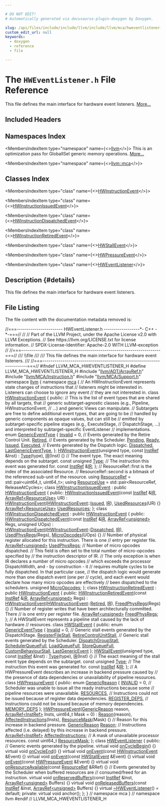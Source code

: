 ```yaml
---

# DO NOT EDIT!
# Automatically generated via docusaurus-plugin-doxygen by Doxygen.

slug: /api/files/include/include/llvm/include/llvm/mca/hweventlistener-h
custom_edit_url: null
keywords:
  - doxygen
  - reference
  - file

---
```





# The `HWEventListener.h` File Reference

<DoxygenPage pluginConfig={pluginConfig}>

This file defines the main interface for hardware event listeners. <a href="#details">More...</a>

## Included Headers

<IncludesList>
<IncludesListItem
  filePath="llvm/ADT/ArrayRef.h"
  permalink="/docs/api/files/include/include/llvm/include/llvm/adt/arrayref-h"
  isLocal="true" />
<IncludesListItem
  filePath="llvm/MCA/Instruction.h"
  permalink="/docs/api/files/include/include/llvm/include/llvm/mca/instruction-h"
  isLocal="true" />
<IncludesListItem
  filePath="llvm/MCA/Support.h"
  permalink="/docs/api/files/include/include/llvm/include/llvm/mca/support-h"
  isLocal="true" />
</IncludesList>

## Namespaces Index

<MembersIndex>

<MembersIndexItem
  type="namespace"
  name={<><a href="/docs/api/namespaces/llvm">llvm</a></>}>
This is an optimization pass for GlobalISel generic memory operations. <a href="/docs/api/namespaces/llvm/#details">More...</a>
</MembersIndexItem>

<MembersIndexItem
  type="namespace"
  name={<><a href="/docs/api/namespaces/llvm/mca">llvm::mca</a></>}>
</MembersIndexItem>

</MembersIndex>

## Classes Index

<MembersIndex>

<MembersIndexItem
  type="class"
  name={<><a href="/docs/api/classes/llvm/mca/hwinstructionevent">HWInstructionEvent</a></>}>
</MembersIndexItem>

<MembersIndexItem
  type="class"
  name={<><a href="/docs/api/classes/llvm/mca/hwinstructionissuedevent">HWInstructionIssuedEvent</a></>}>
</MembersIndexItem>

<MembersIndexItem
  type="class"
  name={<><a href="/docs/api/classes/llvm/mca/hwinstructiondispatchedevent">HWInstructionDispatchedEvent</a></>}>
</MembersIndexItem>

<MembersIndexItem
  type="class"
  name={<><a href="/docs/api/classes/llvm/mca/hwinstructionretiredevent">HWInstructionRetiredEvent</a></>}>
</MembersIndexItem>

<MembersIndexItem
  type="class"
  name={<><a href="/docs/api/classes/llvm/mca/hwstallevent">HWStallEvent</a></>}>
</MembersIndexItem>

<MembersIndexItem
  type="class"
  name={<><a href="/docs/api/classes/llvm/mca/hwpressureevent">HWPressureEvent</a></>}>
</MembersIndexItem>

<MembersIndexItem
  type="class"
  name={<><a href="/docs/api/classes/llvm/mca/hweventlistener">HWEventListener</a></>}>
</MembersIndexItem>

</MembersIndex>

## Description {#details}

This file defines the main interface for hardware event listeners.

## File Listing

The file content with the documentation metadata removed is:

<ProgramListing>

<Link id="l00001" /><CodeLine lineNumber="1"><span class="doxyHighlightComment">//===----------------------- HWEventListener.h ------------------&#42;- C++ -&#42;-===//</span></CodeLine>
<Link id="l00002" /><CodeLine lineNumber="2"><span class="doxyHighlightComment">//</span></CodeLine>
<Link id="l00003" /><CodeLine lineNumber="3"><span class="doxyHighlightComment">// Part of the LLVM Project, under the Apache License v2.0 with LLVM Exceptions.</span></CodeLine>
<Link id="l00004" /><CodeLine lineNumber="4"><span class="doxyHighlightComment">// See https://llvm.org/LICENSE.txt for license information.</span></CodeLine>
<Link id="l00005" /><CodeLine lineNumber="5"><span class="doxyHighlightComment">// SPDX-License-Identifier: Apache-2.0 WITH LLVM-exception</span></CodeLine>
<Link id="l00006" /><CodeLine lineNumber="6"><span class="doxyHighlightComment">//</span></CodeLine>
<Link id="l00007" /><CodeLine lineNumber="7"><span class="doxyHighlightComment">//===----------------------------------------------------------------------===//</span></CodeLine>
<Link id="l00008" /><CodeLine lineNumber="8"><span class="doxyHighlightComment">/// \\file</span></CodeLine>
<Link id="l00009" /><CodeLine lineNumber="9"><span class="doxyHighlightComment">///</span></CodeLine>
<Link id="l00010" /><CodeLine lineNumber="10"><span class="doxyHighlightComment">/// This file defines the main interface for hardware event listeners.</span></CodeLine>
<Link id="l00011" /><CodeLine lineNumber="11"><span class="doxyHighlightComment">///</span></CodeLine>
<Link id="l00012" /><CodeLine lineNumber="12"><span class="doxyHighlightComment">//===----------------------------------------------------------------------===//</span></CodeLine>
<Link id="l00013" /><CodeLine lineNumber="13"></CodeLine>
<Link id="l00014" /><CodeLine lineNumber="14"><span class="doxyHighlightPreprocessor">#ifndef LLVM&#95;MCA&#95;HWEVENTLISTENER&#95;H</span></CodeLine>
<Link id="l00015" /><CodeLine lineNumber="15"><span class="doxyHighlightPreprocessor">#define LLVM&#95;MCA&#95;HWEVENTLISTENER&#95;H</span></CodeLine>
<Link id="l00016" /><CodeLine lineNumber="16"></CodeLine>
<Link id="l00017" /><CodeLine lineNumber="17"><span class="doxyHighlightPreprocessor">#include &quot;<a href="/docs/api/files/include/include/llvm/include/llvm/adt/arrayref-h">llvm/ADT/ArrayRef.h</a>&quot;</span></CodeLine>
<Link id="l00018" /><CodeLine lineNumber="18"><span class="doxyHighlightPreprocessor">#include &quot;<a href="/docs/api/files/include/include/llvm/include/llvm/mca/instruction-h">llvm/MCA/Instruction.h</a>&quot;</span></CodeLine>
<Link id="l00019" /><CodeLine lineNumber="19"><span class="doxyHighlightPreprocessor">#include &quot;<a href="/docs/api/files/include/include/llvm/include/llvm/mca/support-h">llvm/MCA/Support.h</a>&quot;</span></CodeLine>
<Link id="l00020" /><CodeLine lineNumber="20"></CodeLine>
<Link id="l00021" /><CodeLine lineNumber="21"><span class="doxyHighlightKeyword">namespace </span><span class="doxyHighlight"><a href="/docs/api/namespaces/llvm">llvm</a> &#123;</span></CodeLine>
<Link id="l00022" /><CodeLine lineNumber="22"><span class="doxyHighlightKeyword">namespace </span><span class="doxyHighlight"><a href="/docs/api/namespaces/llvm/mca">mca</a> &#123;</span></CodeLine>
<Link id="l00023" /><CodeLine lineNumber="23"></CodeLine>
<Link id="l00024" /><CodeLine lineNumber="24"><span class="doxyHighlightComment">// An HWInstructionEvent represents state changes of instructions that</span></CodeLine>
<Link id="l00025" /><CodeLine lineNumber="25"><span class="doxyHighlightComment">// listeners might be interested in. Listeners can choose to ignore any event</span></CodeLine>
<Link id="l00026" /><CodeLine lineNumber="26"><span class="doxyHighlightComment">// they are not interested in.</span></CodeLine>
<Link id="l00027" /><CodeLine lineNumber="27" lineLink="/docs/api/classes/llvm/mca/hwinstructionevent"><span class="doxyHighlightKeyword">class </span><span class="doxyHighlight"><a href="/docs/api/classes/llvm/mca/hwinstructionevent/#a171b37ee53c5f563af010cdc3ebb47a3">HWInstructionEvent</a> &#123;</span></CodeLine>
<Link id="l00028" /><CodeLine lineNumber="28"><span class="doxyHighlightKeyword">public</span><span class="doxyHighlight">:</span></CodeLine>
<Link id="l00029" /><CodeLine lineNumber="29"><span class="doxyHighlight">  </span><span class="doxyHighlightComment">// This is the list of event types that are shared by all targets, that</span></CodeLine>
<Link id="l00030" /><CodeLine lineNumber="30"><span class="doxyHighlight">  </span><span class="doxyHighlightComment">// generic subtarget-agnostic classes (e.g., Pipeline, HWInstructionEvent,</span></CodeLine>
<Link id="l00031" /><CodeLine lineNumber="31"><span class="doxyHighlight">  </span><span class="doxyHighlightComment">// ...) and generic Views can manipulate.</span></CodeLine>
<Link id="l00032" /><CodeLine lineNumber="32"><span class="doxyHighlight">  </span><span class="doxyHighlightComment">// Subtargets are free to define additional event types, that are going to be</span></CodeLine>
<Link id="l00033" /><CodeLine lineNumber="33"><span class="doxyHighlight">  </span><span class="doxyHighlightComment">// handled by generic components as opaque values, but can still be</span></CodeLine>
<Link id="l00034" /><CodeLine lineNumber="34"><span class="doxyHighlight">  </span><span class="doxyHighlightComment">// emitted by subtarget-specific pipeline stages (e.g., ExecuteStage,</span></CodeLine>
<Link id="l00035" /><CodeLine lineNumber="35"><span class="doxyHighlight">  </span><span class="doxyHighlightComment">// DispatchStage, ...) and interpreted by subtarget-specific EventListener</span></CodeLine>
<Link id="l00036" /><CodeLine lineNumber="36"><span class="doxyHighlight">  </span><span class="doxyHighlightComment">// implementations.</span></CodeLine>
<Link id="l00037" /><CodeLine lineNumber="37" lineLink="/docs/api/classes/llvm/mca/hwinstructionevent/#a8169c917f54cc2624dd536acdc5c5e52"><span class="doxyHighlight">  </span><span class="doxyHighlightKeyword">enum</span><span class="doxyHighlight"> <a href="/docs/api/classes/llvm/mca/hwinstructionevent/#a8169c917f54cc2624dd536acdc5c5e52">GenericEventType</a> &#123;</span></CodeLine>
<Link id="l00038" /><CodeLine lineNumber="38" lineLink="/docs/api/classes/llvm/mca/hwinstructionevent/#a8169c917f54cc2624dd536acdc5c5e52aaa80bddd08ae7c72421d29f73cd9cb38"><span class="doxyHighlight">    <a href="/docs/api/classes/llvm/mca/hwinstructionevent/#a8169c917f54cc2624dd536acdc5c5e52aaa80bddd08ae7c72421d29f73cd9cb38">Invalid</a> = 0,</span></CodeLine>
<Link id="l00039" /><CodeLine lineNumber="39"><span class="doxyHighlight">    </span><span class="doxyHighlightComment">// Events generated by the Retire Control Unit.</span></CodeLine>
<Link id="l00040" /><CodeLine lineNumber="40" lineLink="/docs/api/classes/llvm/mca/hwinstructionevent/#a8169c917f54cc2624dd536acdc5c5e52a8de8de8d10772f11d7f1388dc019dd30"><span class="doxyHighlight">    <a href="/docs/api/classes/llvm/mca/hwinstructionevent/#a8169c917f54cc2624dd536acdc5c5e52a8de8de8d10772f11d7f1388dc019dd30">Retired</a>,</span></CodeLine>
<Link id="l00041" /><CodeLine lineNumber="41"><span class="doxyHighlight">    </span><span class="doxyHighlightComment">// Events generated by the Scheduler.</span></CodeLine>
<Link id="l00042" /><CodeLine lineNumber="42" lineLink="/docs/api/classes/llvm/mca/hwinstructionevent/#a8169c917f54cc2624dd536acdc5c5e52ac3ea03c95905cfc942bc51170efcd248"><span class="doxyHighlight">    <a href="/docs/api/classes/llvm/mca/hwinstructionevent/#a8169c917f54cc2624dd536acdc5c5e52ac3ea03c95905cfc942bc51170efcd248">Pending</a>,</span></CodeLine>
<Link id="l00043" /><CodeLine lineNumber="43" lineLink="/docs/api/classes/llvm/mca/hwinstructionevent/#a8169c917f54cc2624dd536acdc5c5e52adb5217b7a234dc05fdea6bce972cd859"><span class="doxyHighlight">    <a href="/docs/api/classes/llvm/mca/hwinstructionevent/#a8169c917f54cc2624dd536acdc5c5e52adb5217b7a234dc05fdea6bce972cd859">Ready</a>,</span></CodeLine>
<Link id="l00044" /><CodeLine lineNumber="44" lineLink="/docs/api/classes/llvm/mca/hwinstructionevent/#a8169c917f54cc2624dd536acdc5c5e52aa8c210f2b743c3f94bd79e510de2c2c8"><span class="doxyHighlight">    <a href="/docs/api/classes/llvm/mca/hwinstructionevent/#a8169c917f54cc2624dd536acdc5c5e52aa8c210f2b743c3f94bd79e510de2c2c8">Issued</a>,</span></CodeLine>
<Link id="l00045" /><CodeLine lineNumber="45" lineLink="/docs/api/classes/llvm/mca/hwinstructionevent/#a8169c917f54cc2624dd536acdc5c5e52a4d10e4fc3ead3a12ec1a142ba118e4a6"><span class="doxyHighlight">    <a href="/docs/api/classes/llvm/mca/hwinstructionevent/#a8169c917f54cc2624dd536acdc5c5e52a4d10e4fc3ead3a12ec1a142ba118e4a6">Executed</a>,</span></CodeLine>
<Link id="l00046" /><CodeLine lineNumber="46"><span class="doxyHighlight">    </span><span class="doxyHighlightComment">// Events generated by the Dispatch logic.</span></CodeLine>
<Link id="l00047" /><CodeLine lineNumber="47" lineLink="/docs/api/classes/llvm/mca/hwinstructionevent/#a8169c917f54cc2624dd536acdc5c5e52a1bb71e665c2978dc4d3c02da2f9bcbc3"><span class="doxyHighlight">    <a href="/docs/api/classes/llvm/mca/hwinstructionevent/#a8169c917f54cc2624dd536acdc5c5e52a1bb71e665c2978dc4d3c02da2f9bcbc3">Dispatched</a>,</span></CodeLine>
<Link id="l00048" /><CodeLine lineNumber="48"></CodeLine>
<Link id="l00049" /><CodeLine lineNumber="49" lineLink="/docs/api/classes/llvm/mca/hwinstructionevent/#a8169c917f54cc2624dd536acdc5c5e52a104af9dfdd0f1b1a4221b2d283f5c0b4"><span class="doxyHighlight">    <a href="/docs/api/classes/llvm/mca/hwinstructionevent/#a8169c917f54cc2624dd536acdc5c5e52a104af9dfdd0f1b1a4221b2d283f5c0b4">LastGenericEventType</a>,</span></CodeLine>
<Link id="l00050" /><CodeLine lineNumber="50"><span class="doxyHighlight">  &#125;;</span></CodeLine>
<Link id="l00051" /><CodeLine lineNumber="51"></CodeLine>
<Link id="l00052" /><CodeLine lineNumber="52" lineLink="/docs/api/classes/llvm/mca/hwinstructionevent/#a171b37ee53c5f563af010cdc3ebb47a3"><span class="doxyHighlight">  <a href="/docs/api/classes/llvm/mca/hwinstructionevent/#a171b37ee53c5f563af010cdc3ebb47a3">HWInstructionEvent</a>(</span><span class="doxyHighlightKeywordType">unsigned</span><span class="doxyHighlight"> type, </span><span class="doxyHighlightKeyword">const</span><span class="doxyHighlight"> <a href="/docs/api/classes/llvm/mca/instref">InstRef</a> &amp;Inst)</span></CodeLine>
<Link id="l00053" /><CodeLine lineNumber="53"><span class="doxyHighlight">      : <a href="/docs/api/classes/llvm/mca/hwinstructionevent/#a2b3225865abfc2dca5f32db28be5a1d2">Type</a>(type), <a href="/docs/api/classes/llvm/mca/hwinstructionevent/#a17c3610b731525a11cec3d4e9472291c">IR</a>(Inst) &#123;&#125;</span></CodeLine>
<Link id="l00054" /><CodeLine lineNumber="54"></CodeLine>
<Link id="l00055" /><CodeLine lineNumber="55"><span class="doxyHighlight">  </span><span class="doxyHighlightComment">// The event type. The exact meaning depends on the subtarget.</span></CodeLine>
<Link id="l00056" /><CodeLine lineNumber="56" lineLink="/docs/api/classes/llvm/mca/hwinstructionevent/#a2b3225865abfc2dca5f32db28be5a1d2"><span class="doxyHighlight">  </span><span class="doxyHighlightKeyword">const</span><span class="doxyHighlight"> </span><span class="doxyHighlightKeywordType">unsigned</span><span class="doxyHighlight"> <a href="/docs/api/classes/llvm/mca/hwinstructionevent/#a2b3225865abfc2dca5f32db28be5a1d2">Type</a>;</span></CodeLine>
<Link id="l00057" /><CodeLine lineNumber="57"></CodeLine>
<Link id="l00058" /><CodeLine lineNumber="58"><span class="doxyHighlight">  </span><span class="doxyHighlightComment">// The instruction this event was generated for.</span></CodeLine>
<Link id="l00059" /><CodeLine lineNumber="59" lineLink="/docs/api/classes/llvm/mca/hwinstructionevent/#a17c3610b731525a11cec3d4e9472291c"><span class="doxyHighlight">  </span><span class="doxyHighlightKeyword">const</span><span class="doxyHighlight"> <a href="/docs/api/classes/llvm/mca/instref">InstRef</a> &amp;<a href="/docs/api/classes/llvm/mca/hwinstructionevent/#a17c3610b731525a11cec3d4e9472291c">IR</a>;</span></CodeLine>
<Link id="l00060" /><CodeLine lineNumber="60"><span class="doxyHighlight">&#125;;</span></CodeLine>
<Link id="l00061" /><CodeLine lineNumber="61"></CodeLine>
<Link id="l00062" /><CodeLine lineNumber="62"><span class="doxyHighlightComment">// ResourceRef::first is the index of the associated Resource.</span></CodeLine>
<Link id="l00063" /><CodeLine lineNumber="63"><span class="doxyHighlightComment">// ResourceRef::second is a bitmask of the referenced sub-unit of the resource.</span></CodeLine>
<Link id="l00064" /><CodeLine lineNumber="64" lineLink="/docs/api/namespaces/llvm/mca/#a961b7aeaca000c803c0f4b1df4d26c27"><span class="doxyHighlightKeyword">using </span><span class="doxyHighlight"><a href="/docs/api/namespaces/llvm/mca/#a961b7aeaca000c803c0f4b1df4d26c27">ResourceRef</a> = std::pair&lt;uint64&#95;t, uint64&#95;t&gt;;</span></CodeLine>
<Link id="l00065" /><CodeLine lineNumber="65"></CodeLine>
<Link id="l00066" /><CodeLine lineNumber="66" lineLink="/docs/api/namespaces/llvm/mca/#ab534e0b15e46245fd0eb31e7e7c2e863"><span class="doxyHighlightKeyword">using </span><span class="doxyHighlight"><a href="/docs/api/namespaces/llvm/mca/#ab534e0b15e46245fd0eb31e7e7c2e863">ResourceUse</a> = std::pair&lt;ResourceRef, ReleaseAtCycles&gt;;</span></CodeLine>
<Link id="l00067" /><CodeLine lineNumber="67"></CodeLine>
<Link id="l00068" /><CodeLine lineNumber="68" lineLink="/docs/api/classes/llvm/mca/hwinstructionissuedevent"><span class="doxyHighlightKeyword">class </span><span class="doxyHighlight"><a href="/docs/api/classes/llvm/mca/hwinstructionissuedevent/#a74418a125c3b0b8ea3626a99976ca16c">HWInstructionIssuedEvent</a> : </span><span class="doxyHighlightKeyword">public</span><span class="doxyHighlight"> <a href="/docs/api/classes/llvm/mca/hwinstructionevent/#a171b37ee53c5f563af010cdc3ebb47a3">HWInstructionEvent</a> &#123;</span></CodeLine>
<Link id="l00069" /><CodeLine lineNumber="69"><span class="doxyHighlightKeyword">public</span><span class="doxyHighlight">:</span></CodeLine>
<Link id="l00070" /><CodeLine lineNumber="70" lineLink="/docs/api/classes/llvm/mca/hwinstructionissuedevent/#a74418a125c3b0b8ea3626a99976ca16c"><span class="doxyHighlight">  <a href="/docs/api/classes/llvm/mca/hwinstructionissuedevent/#a74418a125c3b0b8ea3626a99976ca16c">HWInstructionIssuedEvent</a>(</span><span class="doxyHighlightKeyword">const</span><span class="doxyHighlight"> <a href="/docs/api/classes/llvm/mca/instref">InstRef</a> &amp;<a href="/docs/api/classes/llvm/mca/hwinstructionevent/#a17c3610b731525a11cec3d4e9472291c">IR</a>, <a href="/docs/api/classes/llvm/arrayref">ArrayRef&lt;ResourceUse&gt;</a> UR)</span></CodeLine>
<Link id="l00071" /><CodeLine lineNumber="71"><span class="doxyHighlight">      : <a href="/docs/api/classes/llvm/mca/hwinstructionevent/#a171b37ee53c5f563af010cdc3ebb47a3">HWInstructionEvent</a>(<a href="/docs/api/classes/llvm/mca/hwinstructionevent/#a171b37ee53c5f563af010cdc3ebb47a3">HWInstructionEvent</a>::<a href="/docs/api/classes/llvm/mca/hwinstructionevent/#a8169c917f54cc2624dd536acdc5c5e52aa8c210f2b743c3f94bd79e510de2c2c8">Issued</a>, <a href="/docs/api/classes/llvm/mca/hwinstructionevent/#a17c3610b731525a11cec3d4e9472291c">IR</a>), <a href="/docs/api/classes/llvm/mca/hwinstructionissuedevent/#a6849a21bb102f66188e6ff54cf723b16">UsedResources</a>(UR) &#123;&#125;</span></CodeLine>
<Link id="l00072" /><CodeLine lineNumber="72"></CodeLine>
<Link id="l00073" /><CodeLine lineNumber="73" lineLink="/docs/api/classes/llvm/mca/hwinstructionissuedevent/#a6849a21bb102f66188e6ff54cf723b16"><span class="doxyHighlight">  <a href="/docs/api/classes/llvm/arrayref">ArrayRef&lt;ResourceUse&gt;</a> <a href="/docs/api/classes/llvm/mca/hwinstructionissuedevent/#a6849a21bb102f66188e6ff54cf723b16">UsedResources</a>;</span></CodeLine>
<Link id="l00074" /><CodeLine lineNumber="74"><span class="doxyHighlight">&#125;;</span></CodeLine>
<Link id="l00075" /><CodeLine lineNumber="75"></CodeLine>
<Link id="l00076" /><CodeLine lineNumber="76" lineLink="/docs/api/classes/llvm/mca/hwinstructiondispatchedevent"><span class="doxyHighlightKeyword">class </span><span class="doxyHighlight"><a href="/docs/api/classes/llvm/mca/hwinstructiondispatchedevent/#a9a25c436ad489dba4a1e2b008905cfa3">HWInstructionDispatchedEvent</a> : </span><span class="doxyHighlightKeyword">public</span><span class="doxyHighlight"> <a href="/docs/api/classes/llvm/mca/hwinstructionevent/#a171b37ee53c5f563af010cdc3ebb47a3">HWInstructionEvent</a> &#123;</span></CodeLine>
<Link id="l00077" /><CodeLine lineNumber="77"><span class="doxyHighlightKeyword">public</span><span class="doxyHighlight">:</span></CodeLine>
<Link id="l00078" /><CodeLine lineNumber="78" lineLink="/docs/api/classes/llvm/mca/hwinstructiondispatchedevent/#a9a25c436ad489dba4a1e2b008905cfa3"><span class="doxyHighlight">  <a href="/docs/api/classes/llvm/mca/hwinstructiondispatchedevent/#a9a25c436ad489dba4a1e2b008905cfa3">HWInstructionDispatchedEvent</a>(</span><span class="doxyHighlightKeyword">const</span><span class="doxyHighlight"> <a href="/docs/api/classes/llvm/mca/instref">InstRef</a> &amp;<a href="/docs/api/classes/llvm/mca/hwinstructionevent/#a17c3610b731525a11cec3d4e9472291c">IR</a>, <a href="/docs/api/classes/llvm/arrayref">ArrayRef&lt;unsigned&gt;</a> Regs,</span></CodeLine>
<Link id="l00079" /><CodeLine lineNumber="79"><span class="doxyHighlight">                               </span><span class="doxyHighlightKeywordType">unsigned</span><span class="doxyHighlight"> UOps)</span></CodeLine>
<Link id="l00080" /><CodeLine lineNumber="80"><span class="doxyHighlight">      : <a href="/docs/api/classes/llvm/mca/hwinstructionevent/#a171b37ee53c5f563af010cdc3ebb47a3">HWInstructionEvent</a>(<a href="/docs/api/classes/llvm/mca/hwinstructionevent/#a171b37ee53c5f563af010cdc3ebb47a3">HWInstructionEvent</a>::<a href="/docs/api/classes/llvm/mca/hwinstructionevent/#a8169c917f54cc2624dd536acdc5c5e52a1bb71e665c2978dc4d3c02da2f9bcbc3">Dispatched</a>, <a href="/docs/api/classes/llvm/mca/hwinstructionevent/#a17c3610b731525a11cec3d4e9472291c">IR</a>),</span></CodeLine>
<Link id="l00081" /><CodeLine lineNumber="81"><span class="doxyHighlight">        <a href="/docs/api/classes/llvm/mca/hwinstructiondispatchedevent/#a6a118e663189ddd1479a228ecf31a883">UsedPhysRegs</a>(Regs), <a href="/docs/api/classes/llvm/mca/hwinstructiondispatchedevent/#a221e4b57bdb6000f98ebff74d1d073ba">MicroOpcodes</a>(UOps) &#123;&#125;</span></CodeLine>
<Link id="l00082" /><CodeLine lineNumber="82"><span class="doxyHighlight">  </span><span class="doxyHighlightComment">// Number of physical register allocated for this instruction. There is one</span></CodeLine>
<Link id="l00083" /><CodeLine lineNumber="83"><span class="doxyHighlight">  </span><span class="doxyHighlightComment">// entry per register file.</span></CodeLine>
<Link id="l00084" /><CodeLine lineNumber="84" lineLink="/docs/api/classes/llvm/mca/hwinstructiondispatchedevent/#a6a118e663189ddd1479a228ecf31a883"><span class="doxyHighlight">  <a href="/docs/api/classes/llvm/arrayref">ArrayRef&lt;unsigned&gt;</a> <a href="/docs/api/classes/llvm/mca/hwinstructiondispatchedevent/#a6a118e663189ddd1479a228ecf31a883">UsedPhysRegs</a>;</span></CodeLine>
<Link id="l00085" /><CodeLine lineNumber="85"><span class="doxyHighlight">  </span><span class="doxyHighlightComment">// Number of micro opcodes dispatched.</span></CodeLine>
<Link id="l00086" /><CodeLine lineNumber="86"><span class="doxyHighlight">  </span><span class="doxyHighlightComment">// This field is often set to the total number of micro-opcodes specified by</span></CodeLine>
<Link id="l00087" /><CodeLine lineNumber="87"><span class="doxyHighlight">  </span><span class="doxyHighlightComment">// the instruction descriptor of IR.</span></CodeLine>
<Link id="l00088" /><CodeLine lineNumber="88"><span class="doxyHighlight">  </span><span class="doxyHighlightComment">// The only exception is when IR declares a number of micro opcodes</span></CodeLine>
<Link id="l00089" /><CodeLine lineNumber="89"><span class="doxyHighlight">  </span><span class="doxyHighlightComment">// which exceeds the processor DispatchWidth, and - by construction - it</span></CodeLine>
<Link id="l00090" /><CodeLine lineNumber="90"><span class="doxyHighlight">  </span><span class="doxyHighlightComment">// requires multiple cycles to be fully dispatched. In that particular case,</span></CodeLine>
<Link id="l00091" /><CodeLine lineNumber="91"><span class="doxyHighlight">  </span><span class="doxyHighlightComment">// the dispatch logic would generate more than one dispatch event (one per</span></CodeLine>
<Link id="l00092" /><CodeLine lineNumber="92"><span class="doxyHighlight">  </span><span class="doxyHighlightComment">// cycle), and each event would declare how many micro opcodes are effectively</span></CodeLine>
<Link id="l00093" /><CodeLine lineNumber="93"><span class="doxyHighlight">  </span><span class="doxyHighlightComment">// been dispatched to the schedulers.</span></CodeLine>
<Link id="l00094" /><CodeLine lineNumber="94" lineLink="/docs/api/classes/llvm/mca/hwinstructiondispatchedevent/#a221e4b57bdb6000f98ebff74d1d073ba"><span class="doxyHighlight">  </span><span class="doxyHighlightKeywordType">unsigned</span><span class="doxyHighlight"> <a href="/docs/api/classes/llvm/mca/hwinstructiondispatchedevent/#a221e4b57bdb6000f98ebff74d1d073ba">MicroOpcodes</a>;</span></CodeLine>
<Link id="l00095" /><CodeLine lineNumber="95"><span class="doxyHighlight">&#125;;</span></CodeLine>
<Link id="l00096" /><CodeLine lineNumber="96"></CodeLine>
<Link id="l00097" /><CodeLine lineNumber="97" lineLink="/docs/api/classes/llvm/mca/hwinstructionretiredevent"><span class="doxyHighlightKeyword">class </span><span class="doxyHighlight"><a href="/docs/api/classes/llvm/mca/hwinstructionretiredevent/#a11d7f5edac24c0496068791fa4999ba0">HWInstructionRetiredEvent</a> : </span><span class="doxyHighlightKeyword">public</span><span class="doxyHighlight"> <a href="/docs/api/classes/llvm/mca/hwinstructionevent/#a171b37ee53c5f563af010cdc3ebb47a3">HWInstructionEvent</a> &#123;</span></CodeLine>
<Link id="l00098" /><CodeLine lineNumber="98"><span class="doxyHighlightKeyword">public</span><span class="doxyHighlight">:</span></CodeLine>
<Link id="l00099" /><CodeLine lineNumber="99" lineLink="/docs/api/classes/llvm/mca/hwinstructionretiredevent/#a11d7f5edac24c0496068791fa4999ba0"><span class="doxyHighlight">  <a href="/docs/api/classes/llvm/mca/hwinstructionretiredevent/#a11d7f5edac24c0496068791fa4999ba0">HWInstructionRetiredEvent</a>(</span><span class="doxyHighlightKeyword">const</span><span class="doxyHighlight"> <a href="/docs/api/classes/llvm/mca/instref">InstRef</a> &amp;<a href="/docs/api/classes/llvm/mca/hwinstructionevent/#a17c3610b731525a11cec3d4e9472291c">IR</a>, <a href="/docs/api/classes/llvm/arrayref">ArrayRef&lt;unsigned&gt;</a> Regs)</span></CodeLine>
<Link id="l00100" /><CodeLine lineNumber="100"><span class="doxyHighlight">      : <a href="/docs/api/classes/llvm/mca/hwinstructionevent/#a171b37ee53c5f563af010cdc3ebb47a3">HWInstructionEvent</a>(<a href="/docs/api/classes/llvm/mca/hwinstructionevent/#a171b37ee53c5f563af010cdc3ebb47a3">HWInstructionEvent</a>::<a href="/docs/api/classes/llvm/mca/hwinstructionevent/#a8169c917f54cc2624dd536acdc5c5e52a8de8de8d10772f11d7f1388dc019dd30">Retired</a>, <a href="/docs/api/classes/llvm/mca/hwinstructionevent/#a17c3610b731525a11cec3d4e9472291c">IR</a>),</span></CodeLine>
<Link id="l00101" /><CodeLine lineNumber="101"><span class="doxyHighlight">        <a href="/docs/api/classes/llvm/mca/hwinstructionretiredevent/#a98ad8a5c3eb6763b0ae60f982958ff35">FreedPhysRegs</a>(Regs) &#123;&#125;</span></CodeLine>
<Link id="l00102" /><CodeLine lineNumber="102"><span class="doxyHighlight">  </span><span class="doxyHighlightComment">// Number of register writes that have been architecturally committed. There</span></CodeLine>
<Link id="l00103" /><CodeLine lineNumber="103"><span class="doxyHighlight">  </span><span class="doxyHighlightComment">// is one entry per register file.</span></CodeLine>
<Link id="l00104" /><CodeLine lineNumber="104" lineLink="/docs/api/classes/llvm/mca/hwinstructionretiredevent/#a98ad8a5c3eb6763b0ae60f982958ff35"><span class="doxyHighlight">  <a href="/docs/api/classes/llvm/arrayref">ArrayRef&lt;unsigned&gt;</a> <a href="/docs/api/classes/llvm/mca/hwinstructionretiredevent/#a98ad8a5c3eb6763b0ae60f982958ff35">FreedPhysRegs</a>;</span></CodeLine>
<Link id="l00105" /><CodeLine lineNumber="105"><span class="doxyHighlight">&#125;;</span></CodeLine>
<Link id="l00106" /><CodeLine lineNumber="106"></CodeLine>
<Link id="l00107" /><CodeLine lineNumber="107"><span class="doxyHighlightComment">// A HWStallEvent represents a pipeline stall caused by the lack of hardware</span></CodeLine>
<Link id="l00108" /><CodeLine lineNumber="108"><span class="doxyHighlightComment">// resources.</span></CodeLine>
<Link id="l00109" /><CodeLine lineNumber="109" lineLink="/docs/api/classes/llvm/mca/hwstallevent"><span class="doxyHighlightKeyword">class </span><span class="doxyHighlight"><a href="/docs/api/classes/llvm/mca/hwstallevent/#a569fe53eb2aebe3c0648c18aa1d307d0">HWStallEvent</a> &#123;</span></CodeLine>
<Link id="l00110" /><CodeLine lineNumber="110"><span class="doxyHighlightKeyword">public</span><span class="doxyHighlight">:</span></CodeLine>
<Link id="l00111" /><CodeLine lineNumber="111" lineLink="/docs/api/classes/llvm/mca/hwstallevent/#ae2a9fbbe845b11d6e6b420cc03b36bfe"><span class="doxyHighlight">  </span><span class="doxyHighlightKeyword">enum</span><span class="doxyHighlight"> <a href="/docs/api/classes/llvm/mca/hwstallevent/#ae2a9fbbe845b11d6e6b420cc03b36bfe">GenericEventType</a> &#123;</span></CodeLine>
<Link id="l00112" /><CodeLine lineNumber="112" lineLink="/docs/api/classes/llvm/mca/hwstallevent/#ae2a9fbbe845b11d6e6b420cc03b36bfeabf1a151e95c703975f7072cfb63fd649"><span class="doxyHighlight">    <a href="/docs/api/classes/llvm/mca/hwstallevent/#ae2a9fbbe845b11d6e6b420cc03b36bfeabf1a151e95c703975f7072cfb63fd649">Invalid</a> = 0,</span></CodeLine>
<Link id="l00113" /><CodeLine lineNumber="113"><span class="doxyHighlight">    </span><span class="doxyHighlightComment">// Generic stall events generated by the DispatchStage.</span></CodeLine>
<Link id="l00114" /><CodeLine lineNumber="114" lineLink="/docs/api/classes/llvm/mca/hwstallevent/#ae2a9fbbe845b11d6e6b420cc03b36bfea31e8e235a625ea33b7f1180e767e323f"><span class="doxyHighlight">    <a href="/docs/api/classes/llvm/mca/hwstallevent/#ae2a9fbbe845b11d6e6b420cc03b36bfea31e8e235a625ea33b7f1180e767e323f">RegisterFileStall</a>,</span></CodeLine>
<Link id="l00115" /><CodeLine lineNumber="115" lineLink="/docs/api/classes/llvm/mca/hwstallevent/#ae2a9fbbe845b11d6e6b420cc03b36bfeab06703d068f494593920ff991c930a5e"><span class="doxyHighlight">    <a href="/docs/api/classes/llvm/mca/hwstallevent/#ae2a9fbbe845b11d6e6b420cc03b36bfeab06703d068f494593920ff991c930a5e">RetireControlUnitStall</a>,</span></CodeLine>
<Link id="l00116" /><CodeLine lineNumber="116"><span class="doxyHighlight">    </span><span class="doxyHighlightComment">// Generic stall events generated by the Scheduler.</span></CodeLine>
<Link id="l00117" /><CodeLine lineNumber="117" lineLink="/docs/api/classes/llvm/mca/hwstallevent/#ae2a9fbbe845b11d6e6b420cc03b36bfeaaf4d54cc1f598419c7036119e840ffb0"><span class="doxyHighlight">    <a href="/docs/api/classes/llvm/mca/hwstallevent/#ae2a9fbbe845b11d6e6b420cc03b36bfeaaf4d54cc1f598419c7036119e840ffb0">DispatchGroupStall</a>,</span></CodeLine>
<Link id="l00118" /><CodeLine lineNumber="118" lineLink="/docs/api/classes/llvm/mca/hwstallevent/#ae2a9fbbe845b11d6e6b420cc03b36bfea591c5fa7c65121dbb25aed287f1bccfc"><span class="doxyHighlight">    <a href="/docs/api/classes/llvm/mca/hwstallevent/#ae2a9fbbe845b11d6e6b420cc03b36bfea591c5fa7c65121dbb25aed287f1bccfc">SchedulerQueueFull</a>,</span></CodeLine>
<Link id="l00119" /><CodeLine lineNumber="119" lineLink="/docs/api/classes/llvm/mca/hwstallevent/#ae2a9fbbe845b11d6e6b420cc03b36bfea616d68f09643a599635a6b288985f66d"><span class="doxyHighlight">    <a href="/docs/api/classes/llvm/mca/hwstallevent/#ae2a9fbbe845b11d6e6b420cc03b36bfea616d68f09643a599635a6b288985f66d">LoadQueueFull</a>,</span></CodeLine>
<Link id="l00120" /><CodeLine lineNumber="120" lineLink="/docs/api/classes/llvm/mca/hwstallevent/#ae2a9fbbe845b11d6e6b420cc03b36bfeaef9e06654d5b71d1f82fbdc7a3974748"><span class="doxyHighlight">    <a href="/docs/api/classes/llvm/mca/hwstallevent/#ae2a9fbbe845b11d6e6b420cc03b36bfeaef9e06654d5b71d1f82fbdc7a3974748">StoreQueueFull</a>,</span></CodeLine>
<Link id="l00121" /><CodeLine lineNumber="121" lineLink="/docs/api/classes/llvm/mca/hwstallevent/#ae2a9fbbe845b11d6e6b420cc03b36bfea827c9bdf7fdcb13ef2c797c516b5f7b4"><span class="doxyHighlight">    <a href="/docs/api/classes/llvm/mca/hwstallevent/#ae2a9fbbe845b11d6e6b420cc03b36bfea827c9bdf7fdcb13ef2c797c516b5f7b4">CustomBehaviourStall</a>,</span></CodeLine>
<Link id="l00122" /><CodeLine lineNumber="122" lineLink="/docs/api/classes/llvm/mca/hwstallevent/#ae2a9fbbe845b11d6e6b420cc03b36bfea92ee25296c655c612fba8d7c613dc66c"><span class="doxyHighlight">    <a href="/docs/api/classes/llvm/mca/hwstallevent/#ae2a9fbbe845b11d6e6b420cc03b36bfea92ee25296c655c612fba8d7c613dc66c">LastGenericEvent</a></span></CodeLine>
<Link id="l00123" /><CodeLine lineNumber="123"><span class="doxyHighlight">  &#125;;</span></CodeLine>
<Link id="l00124" /><CodeLine lineNumber="124"></CodeLine>
<Link id="l00125" /><CodeLine lineNumber="125" lineLink="/docs/api/classes/llvm/mca/hwstallevent/#a569fe53eb2aebe3c0648c18aa1d307d0"><span class="doxyHighlight">  <a href="/docs/api/classes/llvm/mca/hwstallevent/#a569fe53eb2aebe3c0648c18aa1d307d0">HWStallEvent</a>(</span><span class="doxyHighlightKeywordType">unsigned</span><span class="doxyHighlight"> type, </span><span class="doxyHighlightKeyword">const</span><span class="doxyHighlight"> <a href="/docs/api/classes/llvm/mca/instref">InstRef</a> &amp;Inst) : <a href="/docs/api/classes/llvm/mca/hwstallevent/#a4c115a499cf77b7468216ed43d38df71">Type</a>(type), <a href="/docs/api/classes/llvm/mca/hwstallevent/#a630382a9aa5316085bf24edb06e4c86d">IR</a>(Inst) &#123;&#125;</span></CodeLine>
<Link id="l00126" /><CodeLine lineNumber="126"></CodeLine>
<Link id="l00127" /><CodeLine lineNumber="127"><span class="doxyHighlight">  </span><span class="doxyHighlightComment">// The exact meaning of the stall event type depends on the subtarget.</span></CodeLine>
<Link id="l00128" /><CodeLine lineNumber="128" lineLink="/docs/api/classes/llvm/mca/hwstallevent/#a4c115a499cf77b7468216ed43d38df71"><span class="doxyHighlight">  </span><span class="doxyHighlightKeyword">const</span><span class="doxyHighlight"> </span><span class="doxyHighlightKeywordType">unsigned</span><span class="doxyHighlight"> <a href="/docs/api/classes/llvm/mca/hwstallevent/#a4c115a499cf77b7468216ed43d38df71">Type</a>;</span></CodeLine>
<Link id="l00129" /><CodeLine lineNumber="129"></CodeLine>
<Link id="l00130" /><CodeLine lineNumber="130"><span class="doxyHighlight">  </span><span class="doxyHighlightComment">// The instruction this event was generated for.</span></CodeLine>
<Link id="l00131" /><CodeLine lineNumber="131" lineLink="/docs/api/classes/llvm/mca/hwstallevent/#a630382a9aa5316085bf24edb06e4c86d"><span class="doxyHighlight">  </span><span class="doxyHighlightKeyword">const</span><span class="doxyHighlight"> <a href="/docs/api/classes/llvm/mca/instref">InstRef</a> &amp;<a href="/docs/api/classes/llvm/mca/hwstallevent/#a630382a9aa5316085bf24edb06e4c86d">IR</a>;</span></CodeLine>
<Link id="l00132" /><CodeLine lineNumber="132"><span class="doxyHighlight">&#125;;</span></CodeLine>
<Link id="l00133" /><CodeLine lineNumber="133"></CodeLine>
<Link id="l00134" /><CodeLine lineNumber="134"><span class="doxyHighlightComment">// A HWPressureEvent describes an increase in backend pressure caused by</span></CodeLine>
<Link id="l00135" /><CodeLine lineNumber="135"><span class="doxyHighlightComment">// the presence of data dependencies or unavailability of pipeline resources.</span></CodeLine>
<Link id="l00136" /><CodeLine lineNumber="136" lineLink="/docs/api/classes/llvm/mca/hwpressureevent"><span class="doxyHighlightKeyword">class </span><span class="doxyHighlight"><a href="/docs/api/classes/llvm/mca/hwpressureevent/#a5372282b8b63061ee40dc07f912e3f80">HWPressureEvent</a> &#123;</span></CodeLine>
<Link id="l00137" /><CodeLine lineNumber="137"><span class="doxyHighlightKeyword">public</span><span class="doxyHighlight">:</span></CodeLine>
<Link id="l00138" /><CodeLine lineNumber="138" lineLink="/docs/api/classes/llvm/mca/hwpressureevent/#adfb26ed742fb9cba9a339e39472afdba"><span class="doxyHighlight">  </span><span class="doxyHighlightKeyword">enum</span><span class="doxyHighlight"> <a href="/docs/api/classes/llvm/mca/hwpressureevent/#adfb26ed742fb9cba9a339e39472afdba">GenericReason</a> &#123;</span></CodeLine>
<Link id="l00139" /><CodeLine lineNumber="139" lineLink="/docs/api/classes/llvm/mca/hwpressureevent/#adfb26ed742fb9cba9a339e39472afdbaa2d558492a78876e05f930cde529cdb7c"><span class="doxyHighlight">    <a href="/docs/api/classes/llvm/mca/hwpressureevent/#adfb26ed742fb9cba9a339e39472afdbaa2d558492a78876e05f930cde529cdb7c">INVALID</a> = 0,</span></CodeLine>
<Link id="l00140" /><CodeLine lineNumber="140"><span class="doxyHighlight">    </span><span class="doxyHighlightComment">// Scheduler was unable to issue all the ready instructions because some</span></CodeLine>
<Link id="l00141" /><CodeLine lineNumber="141"><span class="doxyHighlight">    </span><span class="doxyHighlightComment">// pipeline resources were unavailable.</span></CodeLine>
<Link id="l00142" /><CodeLine lineNumber="142" lineLink="/docs/api/classes/llvm/mca/hwpressureevent/#adfb26ed742fb9cba9a339e39472afdbaa9ab49687d8ecc311352f6bee677180c4"><span class="doxyHighlight">    <a href="/docs/api/classes/llvm/mca/hwpressureevent/#adfb26ed742fb9cba9a339e39472afdbaa9ab49687d8ecc311352f6bee677180c4">RESOURCES</a>,</span></CodeLine>
<Link id="l00143" /><CodeLine lineNumber="143"><span class="doxyHighlight">    </span><span class="doxyHighlightComment">// Instructions could not be issued because of register data dependencies.</span></CodeLine>
<Link id="l00144" /><CodeLine lineNumber="144" lineLink="/docs/api/classes/llvm/mca/hwpressureevent/#adfb26ed742fb9cba9a339e39472afdbaa2d42b099c4456a336bb28534905732fb"><span class="doxyHighlight">    <a href="/docs/api/classes/llvm/mca/hwpressureevent/#adfb26ed742fb9cba9a339e39472afdbaa2d42b099c4456a336bb28534905732fb">REGISTER&#95;DEPS</a>,</span></CodeLine>
<Link id="l00145" /><CodeLine lineNumber="145"><span class="doxyHighlight">    </span><span class="doxyHighlightComment">// Instructions could not be issued because of memory dependencies.</span></CodeLine>
<Link id="l00146" /><CodeLine lineNumber="146" lineLink="/docs/api/classes/llvm/mca/hwpressureevent/#adfb26ed742fb9cba9a339e39472afdbaa3fd83fe28075165ab270763c5c098da3"><span class="doxyHighlight">    <a href="/docs/api/classes/llvm/mca/hwpressureevent/#adfb26ed742fb9cba9a339e39472afdbaa3fd83fe28075165ab270763c5c098da3">MEMORY&#95;DEPS</a></span></CodeLine>
<Link id="l00147" /><CodeLine lineNumber="147"><span class="doxyHighlight">  &#125;;</span></CodeLine>
<Link id="l00148" /><CodeLine lineNumber="148"></CodeLine>
<Link id="l00149" /><CodeLine lineNumber="149" lineLink="/docs/api/classes/llvm/mca/hwpressureevent/#a5372282b8b63061ee40dc07f912e3f80"><span class="doxyHighlight">  <a href="/docs/api/classes/llvm/mca/hwpressureevent/#a5372282b8b63061ee40dc07f912e3f80">HWPressureEvent</a>(<a href="/docs/api/classes/llvm/mca/hwpressureevent/#adfb26ed742fb9cba9a339e39472afdba">GenericReason</a> reason, <a href="/docs/api/classes/llvm/arrayref">ArrayRef&lt;InstRef&gt;</a> Insts,</span></CodeLine>
<Link id="l00150" /><CodeLine lineNumber="150"><span class="doxyHighlight">                  uint64&#95;t Mask = 0)</span></CodeLine>
<Link id="l00151" /><CodeLine lineNumber="151"><span class="doxyHighlight">      : <a href="/docs/api/classes/llvm/mca/hwpressureevent/#a4b2d3340467f189c00cf40997c7c6c3c">Reason</a>(reason), <a href="/docs/api/classes/llvm/mca/hwpressureevent/#aa9516a5609ea77251c447ee212791459">AffectedInstructions</a>(Insts), <a href="/docs/api/classes/llvm/mca/hwpressureevent/#abb98e7099e8e67edaad5194c9eb37913">ResourceMask</a>(Mask) &#123;&#125;</span></CodeLine>
<Link id="l00152" /><CodeLine lineNumber="152"></CodeLine>
<Link id="l00153" /><CodeLine lineNumber="153"><span class="doxyHighlight">  </span><span class="doxyHighlightComment">// Reason for this increase in backend pressure.</span></CodeLine>
<Link id="l00154" /><CodeLine lineNumber="154" lineLink="/docs/api/classes/llvm/mca/hwpressureevent/#a4b2d3340467f189c00cf40997c7c6c3c"><span class="doxyHighlight">  <a href="/docs/api/classes/llvm/mca/hwpressureevent/#adfb26ed742fb9cba9a339e39472afdba">GenericReason</a> <a href="/docs/api/classes/llvm/mca/hwpressureevent/#a4b2d3340467f189c00cf40997c7c6c3c">Reason</a>;</span></CodeLine>
<Link id="l00155" /><CodeLine lineNumber="155"></CodeLine>
<Link id="l00156" /><CodeLine lineNumber="156"><span class="doxyHighlight">  </span><span class="doxyHighlightComment">// Instructions affected (i.e. delayed) by this increase in backend pressure.</span></CodeLine>
<Link id="l00157" /><CodeLine lineNumber="157" lineLink="/docs/api/classes/llvm/mca/hwpressureevent/#aa9516a5609ea77251c447ee212791459"><span class="doxyHighlight">  <a href="/docs/api/classes/llvm/arrayref">ArrayRef&lt;InstRef&gt;</a> <a href="/docs/api/classes/llvm/mca/hwpressureevent/#aa9516a5609ea77251c447ee212791459">AffectedInstructions</a>;</span></CodeLine>
<Link id="l00158" /><CodeLine lineNumber="158"></CodeLine>
<Link id="l00159" /><CodeLine lineNumber="159"><span class="doxyHighlight">  </span><span class="doxyHighlightComment">// A mask of unavailable processor resources.</span></CodeLine>
<Link id="l00160" /><CodeLine lineNumber="160" lineLink="/docs/api/classes/llvm/mca/hwpressureevent/#abb98e7099e8e67edaad5194c9eb37913"><span class="doxyHighlight">  </span><span class="doxyHighlightKeyword">const</span><span class="doxyHighlight"> uint64&#95;t <a href="/docs/api/classes/llvm/mca/hwpressureevent/#abb98e7099e8e67edaad5194c9eb37913">ResourceMask</a>;</span></CodeLine>
<Link id="l00161" /><CodeLine lineNumber="161"><span class="doxyHighlight">&#125;;</span></CodeLine>
<Link id="l00162" /><CodeLine lineNumber="162"></CodeLine>
<Link id="l00163" /><CodeLine lineNumber="163" lineLink="/docs/api/classes/llvm/mca/hweventlistener"><span class="doxyHighlightKeyword">class </span><span class="doxyHighlight"><a href="/docs/api/classes/llvm/mca/hweventlistener">HWEventListener</a> &#123;</span></CodeLine>
<Link id="l00164" /><CodeLine lineNumber="164"><span class="doxyHighlightKeyword">public</span><span class="doxyHighlight">:</span></CodeLine>
<Link id="l00165" /><CodeLine lineNumber="165"><span class="doxyHighlight">  </span><span class="doxyHighlightComment">// Generic events generated by the pipeline.</span></CodeLine>
<Link id="l00166" /><CodeLine lineNumber="166" lineLink="/docs/api/classes/llvm/mca/hweventlistener/#a2b0f7fd061b8257443f9ec9b5d97ad92"><span class="doxyHighlight">  </span><span class="doxyHighlightKeyword">virtual</span><span class="doxyHighlight"> </span><span class="doxyHighlightKeywordType">void</span><span class="doxyHighlight"> <a href="/docs/api/classes/llvm/mca/hweventlistener/#a2b0f7fd061b8257443f9ec9b5d97ad92">onCycleBegin</a>() &#123;&#125;</span></CodeLine>
<Link id="l00167" /><CodeLine lineNumber="167" lineLink="/docs/api/classes/llvm/mca/hweventlistener/#a94b4fc155bede3c81371040415556c24"><span class="doxyHighlight">  </span><span class="doxyHighlightKeyword">virtual</span><span class="doxyHighlight"> </span><span class="doxyHighlightKeywordType">void</span><span class="doxyHighlight"> <a href="/docs/api/classes/llvm/mca/hweventlistener/#a94b4fc155bede3c81371040415556c24">onCycleEnd</a>() &#123;&#125;</span></CodeLine>
<Link id="l00168" /><CodeLine lineNumber="168"></CodeLine>
<Link id="l00169" /><CodeLine lineNumber="169" lineLink="/docs/api/classes/llvm/mca/hweventlistener/#ab5d566dc6fc7df04280dbfcd88e5593a"><span class="doxyHighlight">  </span><span class="doxyHighlightKeyword">virtual</span><span class="doxyHighlight"> </span><span class="doxyHighlightKeywordType">void</span><span class="doxyHighlight"> <a href="/docs/api/classes/llvm/mca/hweventlistener/#ab5d566dc6fc7df04280dbfcd88e5593a">onEvent</a>(</span><span class="doxyHighlightKeyword">const</span><span class="doxyHighlight"> <a href="/docs/api/classes/llvm/mca/hwinstructionevent">HWInstructionEvent</a> &amp;Event) &#123;&#125;</span></CodeLine>
<Link id="l00170" /><CodeLine lineNumber="170" lineLink="/docs/api/classes/llvm/mca/hweventlistener/#a6c6e017eb631c4dddab2c6fe8422b1c1"><span class="doxyHighlight">  </span><span class="doxyHighlightKeyword">virtual</span><span class="doxyHighlight"> </span><span class="doxyHighlightKeywordType">void</span><span class="doxyHighlight"> <a href="/docs/api/classes/llvm/mca/hweventlistener/#a6c6e017eb631c4dddab2c6fe8422b1c1">onEvent</a>(</span><span class="doxyHighlightKeyword">const</span><span class="doxyHighlight"> <a href="/docs/api/classes/llvm/mca/hwstallevent">HWStallEvent</a> &amp;Event) &#123;&#125;</span></CodeLine>
<Link id="l00171" /><CodeLine lineNumber="171" lineLink="/docs/api/classes/llvm/mca/hweventlistener/#aba4ad0785f8b6053c436aef5a9974ea2"><span class="doxyHighlight">  </span><span class="doxyHighlightKeyword">virtual</span><span class="doxyHighlight"> </span><span class="doxyHighlightKeywordType">void</span><span class="doxyHighlight"> <a href="/docs/api/classes/llvm/mca/hweventlistener/#aba4ad0785f8b6053c436aef5a9974ea2">onEvent</a>(</span><span class="doxyHighlightKeyword">const</span><span class="doxyHighlight"> <a href="/docs/api/classes/llvm/mca/hwpressureevent">HWPressureEvent</a> &amp;Event) &#123;&#125;</span></CodeLine>
<Link id="l00172" /><CodeLine lineNumber="172"></CodeLine>
<Link id="l00173" /><CodeLine lineNumber="173" lineLink="/docs/api/classes/llvm/mca/hweventlistener/#af7038be4e37125573783847ce6d458f6"><span class="doxyHighlight">  </span><span class="doxyHighlightKeyword">virtual</span><span class="doxyHighlight"> </span><span class="doxyHighlightKeywordType">void</span><span class="doxyHighlight"> <a href="/docs/api/classes/llvm/mca/hweventlistener/#af7038be4e37125573783847ce6d458f6">onResourceAvailable</a>(</span><span class="doxyHighlightKeyword">const</span><span class="doxyHighlight"> <a href="/docs/api/namespaces/llvm/mca/#a961b7aeaca000c803c0f4b1df4d26c27">ResourceRef</a> &amp;RRef) &#123;&#125;</span></CodeLine>
<Link id="l00174" /><CodeLine lineNumber="174"></CodeLine>
<Link id="l00175" /><CodeLine lineNumber="175"><span class="doxyHighlight">  </span><span class="doxyHighlightComment">// Events generated by the Scheduler when buffered resources are</span></CodeLine>
<Link id="l00176" /><CodeLine lineNumber="176"><span class="doxyHighlight">  </span><span class="doxyHighlightComment">// consumed/freed for an instruction.</span></CodeLine>
<Link id="l00177" /><CodeLine lineNumber="177" lineLink="/docs/api/classes/llvm/mca/hweventlistener/#a4e23242e30c0b4e070b561c90f7c238c"><span class="doxyHighlight">  </span><span class="doxyHighlightKeyword">virtual</span><span class="doxyHighlight"> </span><span class="doxyHighlightKeywordType">void</span><span class="doxyHighlight"> <a href="/docs/api/classes/llvm/mca/hweventlistener/#a4e23242e30c0b4e070b561c90f7c238c">onReservedBuffers</a>(</span><span class="doxyHighlightKeyword">const</span><span class="doxyHighlight"> <a href="/docs/api/classes/llvm/mca/instref">InstRef</a> &amp;Inst,</span></CodeLine>
<Link id="l00178" /><CodeLine lineNumber="178"><span class="doxyHighlight">                                 <a href="/docs/api/classes/llvm/arrayref">ArrayRef&lt;unsigned&gt;</a> Buffers) &#123;&#125;</span></CodeLine>
<Link id="l00179" /><CodeLine lineNumber="179" lineLink="/docs/api/classes/llvm/mca/hweventlistener/#a473d2694fe890783e459bd6d08638b71"><span class="doxyHighlight">  </span><span class="doxyHighlightKeyword">virtual</span><span class="doxyHighlight"> </span><span class="doxyHighlightKeywordType">void</span><span class="doxyHighlight"> <a href="/docs/api/classes/llvm/mca/hweventlistener/#a473d2694fe890783e459bd6d08638b71">onReleasedBuffers</a>(</span><span class="doxyHighlightKeyword">const</span><span class="doxyHighlight"> <a href="/docs/api/classes/llvm/mca/instref">InstRef</a> &amp;Inst,</span></CodeLine>
<Link id="l00180" /><CodeLine lineNumber="180"><span class="doxyHighlight">                                 <a href="/docs/api/classes/llvm/arrayref">ArrayRef&lt;unsigned&gt;</a> Buffers) &#123;&#125;</span></CodeLine>
<Link id="l00181" /><CodeLine lineNumber="181"></CodeLine>
<Link id="l00182" /><CodeLine lineNumber="182" lineLink="/docs/api/classes/llvm/mca/hweventlistener/#a26bcfca2eb698defa101526192d1fa0c"><span class="doxyHighlight">  </span><span class="doxyHighlightKeyword">virtual</span><span class="doxyHighlight"> <a href="/docs/api/classes/llvm/mca/hweventlistener/#a26bcfca2eb698defa101526192d1fa0c">~HWEventListener</a>() = </span><span class="doxyHighlightKeywordFlow">default</span><span class="doxyHighlight">;</span></CodeLine>
<Link id="l00183" /><CodeLine lineNumber="183"></CodeLine>
<Link id="l00184" /><CodeLine lineNumber="184"><span class="doxyHighlightKeyword">private</span><span class="doxyHighlight">:</span></CodeLine>
<Link id="l00185" /><CodeLine lineNumber="185"><span class="doxyHighlight">  </span><span class="doxyHighlightKeyword">virtual</span><span class="doxyHighlight"> </span><span class="doxyHighlightKeywordType">void</span><span class="doxyHighlight"> anchor();</span></CodeLine>
<Link id="l00186" /><CodeLine lineNumber="186"><span class="doxyHighlight">&#125;;</span></CodeLine>
<Link id="l00187" /><CodeLine lineNumber="187"><span class="doxyHighlight">&#125; </span><span class="doxyHighlightComment">// namespace mca</span></CodeLine>
<Link id="l00188" /><CodeLine lineNumber="188"><span class="doxyHighlight">&#125; </span><span class="doxyHighlightComment">// namespace llvm</span></CodeLine>
<Link id="l00189" /><CodeLine lineNumber="189"></CodeLine>
<Link id="l00190" /><CodeLine lineNumber="190"><span class="doxyHighlightPreprocessor">#endif </span><span class="doxyHighlightComment">// LLVM&#95;MCA&#95;HWEVENTLISTENER&#95;H</span></CodeLine>

</ProgramListing>


</DoxygenPage>
